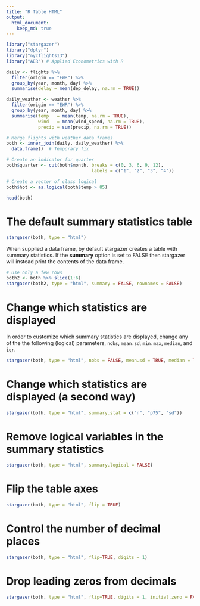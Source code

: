 ```yaml
---
title: "R Table HTML"
output:
  html_document:
    keep_md: true
---
```


```r
library("stargazer")
library("dplyr")
library("nycflights13")
library("AER") # Applied Econometrics with R
```

```r
daily <- flights %>%
  filter(origin == "EWR") %>%
  group_by(year, month, day) %>%
  summarise(delay = mean(dep_delay, na.rm = TRUE))

daily_weather <- weather %>%
  filter(origin == "EWR") %>%
  group_by(year, month, day) %>%
  summarise(temp   = mean(temp, na.rm = TRUE),
            wind   = mean(wind_speed, na.rm = TRUE),
            precip = sum(precip, na.rm = TRUE))

# Merge flights with weather data frames
both <- inner_join(daily, daily_weather) %>% 
  data.frame()  # Temporary fix

# Create an indicator for quarter
both$quarter <- cut(both$month, breaks = c(0, 3, 6, 9, 12), 
                                labels = c("1", "2", "3", "4"))

# Create a vector of class logical
both$hot <- as.logical(both$temp > 85)

head(both)
```

# The default summary statistics table

```r
stargazer(both, type = "html")
```

When supplied a data frame, by default stargazer creates a table with summary statistics. If the **summary** option is set to FALSE then stargazer will instead print the contents of the data frame. 

```r
# Use only a few rows
both2 <- both %>% slice(1:6)
stargazer(both2, type = "html", summary = FALSE, rownames = FALSE)
```

# Change which statistics are displayed

In order to customize which summary statistics are displayed, change any of the the following (logical) parameters, `nobs`, `mean.sd`, `min.max`, `median`, and `iqr`.  

```r
stargazer(both, type = "html", nobs = FALSE, mean.sd = TRUE, median = TRUE, iqr = TRUE)
```

# Change which statistics are displayed (a second way)

```r
stargazer(both, type = "html", summary.stat = c("n", "p75", "sd"))
```

# Remove logical variables in the summary statistics

```r
stargazer(both, type = "html", summary.logical = FALSE)
```

# Flip the table axes

```r
stargazer(both, type = "html", flip = TRUE)
```

# Control the number of decimal places

```r
stargazer(both, type = "html", flip=TRUE, digits = 1)
```

# Drop leading zeros from decimals

```r
stargazer(both, type = "html", flip=TRUE, digits = 1, initial.zero = FALSE)
```

